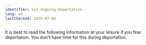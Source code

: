 ```yaml
---
identifier: kit-ongoing-deportation
lang: en
lastChecked: 2025-07-08
---
```


It is best to read the following information at your leisure if you fear deportation. You don't have time for this during deportation.

<BlockBox identifier="ongoing-deportation">
    <Block identifier="ongoing-deportation" collection="flyers" />
</BlockBox>
